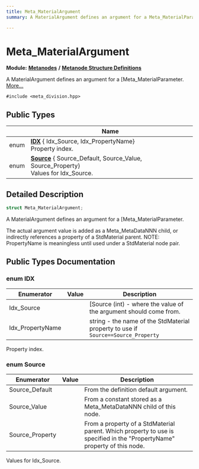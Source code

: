 ```yaml
---
title: Meta_MaterialArgument
summary: A MaterialArgument defines an argument for a Meta_MaterialParameter. 

---
```


# Meta_MaterialArgument

**Module:** **[Metanodes](../Modules/group__api__metanodes.mdx)** **/** **[Metanode Structure Definitions](../Modules/group__api__metadefs.mdx)**



A MaterialArgument defines an argument for a [Meta_MaterialParameter.  [More...](#detailed-description)


`#include <meta_division.hpp>`

## Public Types

|                | Name           |
| -------------- | -------------- |
| enum| **[IDX](../Classes/struct_meta___material_argument.mdx#enum-idx)** { Idx_Source, Idx_PropertyName}<br />Property index.  |
| enum| **[Source](../Classes/struct_meta___material_argument.mdx#enum-source)** { Source_Default, Source_Value, Source_Property}<br />Values for Idx_Source.  |

## Detailed Description

```cpp
struct Meta_MaterialArgument;
```

A MaterialArgument defines an argument for a [Meta_MaterialParameter. 

The actual argument value is added as a Meta_MetaDataNNN child, or indirectly references a property of a StdMaterial parent. NOTE: PropertyName is meaningless until used under a StdMaterial node pair. 

## Public Types Documentation

### enum IDX

| Enumerator | Value | Description |
| ---------- | ----- | ----------- |
| Idx_Source | | [Source (int) - where the value of the argument should come from.   |
| Idx_PropertyName | | string - the name of the StdMaterial property to use if `Source==Source_Property`  |



Property index. 

### enum Source

| Enumerator | Value | Description |
| ---------- | ----- | ----------- |
| Source_Default | | From the definition default argument.   |
| Source_Value | | From a constant stored as a Meta_MetaDataNNN child of this node.   |
| Source_Property | | From a property of a StdMaterial parent. Which property to use is specified in the "PropertyName" property of this node.   |



Values for Idx_Source. 

